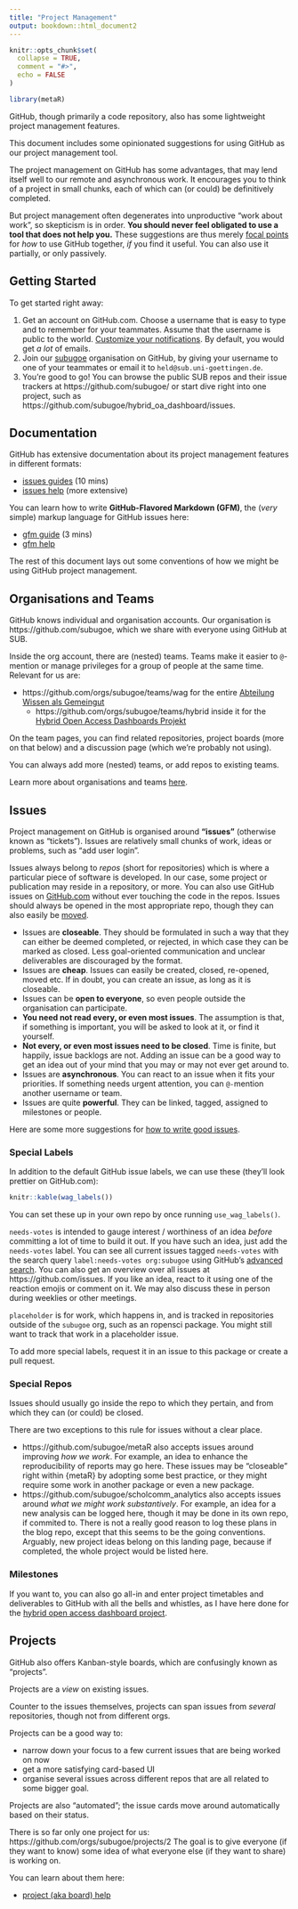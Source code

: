 ```yaml
---
title: "Project Management"
output: bookdown::html_document2
---
```


```r
knitr::opts_chunk$set(
  collapse = TRUE,
  comment = "#>",
  echo = FALSE
)
```

```r
library(metaR)
```

GitHub, though primarily a code repository, also has some lightweight project management features.

This document includes some opinionated suggestions for using GitHub as our project management tool.

The project management on GitHub has some advantages, that may lend itself well to our remote and asynchronous work.
It encourages you to think of a project in small chunks, each of which can (or could) be definitively completed.

But project management often degenerates into unproductive "work about work", so skepticism is in order.
**You should never feel obligated to use a tool that does not help you.**
These suggestions are thus merely [focal points](https://en.wikipedia.org/wiki/Focal_point_(game_theory)) for *how* to use GitHub together, *if* you find it useful.
You can also use it partially, or only passively.


## Getting Started

To get started right away:

1. Get an account on GitHub.com.
   Choose a username that is easy to type and to remember for your teammates.
   Assume that the username is public to the world.
   [Customize your notifications](https://help.github.com/en/github/receiving-notifications-about-activity-on-github/choosing-the-delivery-method-for-your-notifications).
   By default, you would get *a lot* of emails.
2. Join our [subugoe](https://github.com/subugoe) organisation on GitHub, by giving your username to one of your teammates or email it to `held@sub.uni-goettingen.de`.
3. You're good to go! You can browse the public SUB repos and their issue trackers at https://github.com/subugoe/ or start dive right into one project, such as https://github.com/subugoe/hybrid_oa_dashboard/issues.


## Documentation

GitHub has extensive documentation about its project management features in different formats:

- [issues guides](https://guides.github.com/features/issues/) (10 mins)
- [issues help](https://help.github.com/en/github/managing-your-work-on-github/managing-your-work-with-issues) (more extensive)

You can learn how to write **GitHub-Flavored Markdown (GFM)**, the (*very* simple) markup language for GitHub issues here:

- [gfm guide](https://guides.github.com/features/mastering-markdown/) (3 mins)
- [gfm help](https://help.github.com/en/github/writing-on-github)

The rest of this document lays out some conventions of how we might be using GitHub project management.


## Organisations and Teams

GitHub knows individual and organisation accounts.
Our organisation is https://github.com/subugoe, which we share with everyone using GitHub at SUB. 

Inside the org account, there are (nested) teams.
Teams make it easier to `@`-mention or manage privileges for a group of people at the same time.
Relevant for us are:

- https://github.com/orgs/subugoe/teams/wag for the entire [Abteilung Wissen als Gemeingut](https://www.sub.uni-goettingen.de/kontakt/abteilungen-a-z/abteilungs-und-gruppendetails/abteilunggruppe/wissen-als-gemeingut/)
  - https://github.com/orgs/subugoe/teams/hybrid inside it for the [Hybrid Open Access Dashboards Projekt](https://www.sub.uni-goettingen.de/projekte-forschung/projektdetails/projekt/hybrid-oa-dashboards/)

On the team pages, you can find related repositories, project boards (more on that below) and a discussion page (which we're probably not using).

You can always add more (nested) teams, or add repos to existing teams.

Learn more about organisations and teams [here](https://help.github.com/en/enterprise/2.19/admin/user-management/organizations-and-teams).


## Issues

Project management on GitHub is organised around **"issues"** (otherwise known as "tickets").
Issues are relatively small chunks of work, ideas or problems, such as "add user login".

Issues always belong to *repos* (short for repositories) which is where a particular piece of software is developed.
In our case, some project or publication may reside in a repository, or more.
You can also use GitHub issues on [GitHub.com](https://github.com) without ever touching the code in the repos.
Issues should always be opened in the most appropriate repo, though they can also easily be [moved](https://help.github.com/en/github/managing-your-work-on-github/transferring-an-issue-to-another-repository).

- Issues are **closeable**.
    They should be formulated in such a way that they can either be deemed completed, or rejected, in which case they can be marked as closed.
    Less goal-oriented communication and unclear deliverables are discouraged by the format.
- Issues are **cheap**.
    Issues can easily be created, closed, re-opened, moved etc.
    If in doubt, you can create an issue, as long as it is closeable.
- Issues can be **open to everyone**, so even people outside the organisation can participate.
- **You need not read every, or even most issues**.
    The assumption is that, if something is important, you will be asked to look at it, or find it yourself.
- **Not every, or even most issues need to be closed**.
    Time is finite, but happily, issue backlogs are not.
    Adding an issue can be a good way to get an idea out of your mind that you may or may not ever get around to.
- Issues are **asynchronous**.
    You can react to an issue when it fits your priorities.
    If something needs urgent attention, you can `@-`mention another username or team.
- Issues are quite **powerful**.
    They can be linked, tagged, assigned to milestones or people.

Here are some more suggestions for [how to write good issues](https://wiredcraft.com/blog/how-we-write-our-github-issues/).


### Special Labels

In addition to the default GitHub issue labels, we can use these (they'll look prettier on GitHub.com):

```r
knitr::kable(wag_labels())
```

You can set these up in your own repo by once running `use_wag_labels()`.

`needs-votes` is intended to gauge interest / worthiness of an idea *before* committing a lot of time to build it out. 
If you have such an idea, just add the `needs-votes` label.
You can see all current issues tagged `needs-votes` with the search query `label:needs-votes org:subugoe` using GitHub's [advanced search](https://help.github.com/en/github/searching-for-information-on-github/about-searching-on-github).
You can also get an overview over all issues at https://github.com/issues.
If you like an idea, react to it using one of the reaction emojis or comment on it.
We may also discuss these in person during weeklies or other meetings.

`placeholder` is for work, which happens in, and is tracked in repositories outside of the `subugoe` org, such as an ropensci package.
You might still want to track that work in a placeholder issue.

To add more special labels, request it in an issue to this package or create a pull request. 


### Special Repos

Issues should usually go inside the repo to which they pertain, and from which they can (or could) be closed.

There are two exceptions to this rule for issues without a clear place.

- https://github.com/subugoe/metaR also accepts issues around improving *how we work*.
    For example, an idea to enhance the reproducibility of reports may go here.
    These issues may be "closeable" right within {metaR} by adopting some best practice, or they might require some work in another package or even a new package.
- https://github.com/subugoe/scholcomm_analytics also accepts issues around *what we might work substantively*.
    For example, an idea for a new analysis can be logged here, though it may be done in its own repo, if commited to.
    There is not a really good reason to log these plans in the blog repo, except that this seems to be the going conventions.
    Arguably, new project ideas belong on this landing page, because if completed, the whole project would be listed here.


### Milestones

If you want to, you can also go all-in and enter project timetables and deliverables to GitHub with all the bells and whistles, as I have here done for the [hybrid open access dashboard project](https://github.com/subugoe/hybrid_oa_dashboard).


## Projects

GitHub also offers Kanban-style boards, which are confusingly known as "projects".

Projects are a *view* on existing issues.

Counter to the issues themselves, projects can span issues from *several* repositories, though not from different orgs.

Projects can be a good way to:

- narrow down your focus to a few current issues that are being worked on now
- get a more satisfying card-based UI
- organise several issues across different repos that are all related to some bigger goal.

Projects are also "automated"; the issue cards move around automatically based on their status.

There is so far only one project for us: https://github.com/orgs/subugoe/projects/2
The goal is to give everyone (if they want to know) some idea of what everyone else (if they want to share) is working on.

You can learn about them here:

- [project (aka board) help](https://help.github.com/en/github/managing-your-work-on-github/about-project-boards)
